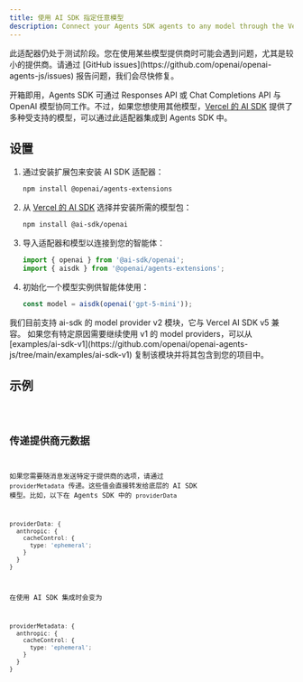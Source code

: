 ```yaml
---
title: 使用 AI SDK 指定任意模型
description: Connect your Agents SDK agents to any model through the Vercel's AI SDK
---
```



<Aside type="caution">
  此适配器仍处于测试阶段。您在使用某些模型提供商时可能会遇到问题，尤其是较小的提供商。请通过
  [GitHub issues](https://github.com/openai/openai-agents-js/issues)
  报告问题，我们会尽快修复。
</Aside>

开箱即用，Agents SDK 可通过 Responses API 或 Chat Completions API 与 OpenAI 模型协同工作。不过，如果您想使用其他模型，[Vercel 的 AI SDK](https://sdk.vercel.ai/) 提供了多种受支持的模型，可以通过此适配器集成到 Agents SDK 中。

## 设置

<Steps>

1. 通过安装扩展包来安装 AI SDK 适配器：

   ```bash
   npm install @openai/agents-extensions
   ```

2. 从 [Vercel 的 AI SDK](https://ai-sdk.dev/docs/foundations/providers-and-models) 选择并安装所需的模型包：

   ```bash
   npm install @ai-sdk/openai
   ```

3. 导入适配器和模型以连接到您的智能体：

   ```typescript
   import { openai } from '@ai-sdk/openai';
   import { aisdk } from '@openai/agents-extensions';
   ```

4. 初始化一个模型实例供智能体使用：

   ```typescript
   const model = aisdk(openai('gpt-5-mini'));
   ```

</Steps>

<Aside type="caution">
  我们目前支持 ai-sdk 的 model provider v2 模块，它与 Vercel AI SDK v5 兼容。
  如果您有特定原因需要继续使用 v1 的 model providers，可以从
  [examples/ai-sdk-v1](https://github.com/openai/openai-agents-js/tree/main/examples/ai-sdk-v1)
  复制该模块并将其包含到您的项目中。
</Aside>

## 示例

<Code lang="typescript" code={aiSdkSetupExample} title="AI SDK 设置" />

## 传递提供商元数据

如果您需要随消息发送特定于提供商的选项，请通过 `providerMetadata` 传递。这些值会直接转发给底层的 AI SDK 模型。比如，以下在 Agents SDK 中的 `providerData`

```ts
providerData: {
  anthropic: {
    cacheControl: {
      type: 'ephemeral';
    }
  }
}
```

在使用 AI SDK 集成时会变为

```ts
providerMetadata: {
  anthropic: {
    cacheControl: {
      type: 'ephemeral';
    }
  }
}
```
